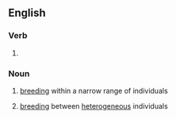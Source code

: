 ==English==

===Verb===
{{head|en|verb form}}

# {{present participle of|en|interbreed|nocat=1}}

===Noun===
{{en-noun|~}}

# [[breeding]] within a narrow range of individuals
#: {{syn|en|inbreeding}}
# [[breeding]] between [[heterogeneous]] individuals
#: {{syn|en|crossbreeding|hybridization}}